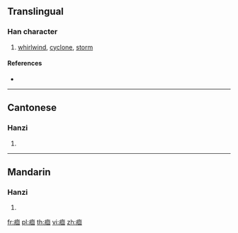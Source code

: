 {{character info/new}}
==Translingual==

===Han character===
{{Han char|rn=104|rad=疒|as=06|sn=11|four=00160|canj=KWR}}

# [[whirlwind]], [[cyclone]], [[storm]]

====References====
* {{Han ref|kx=0772.280|dkj=22157|dj=1183.120|hdz=42672.010|uh=75D0|ud=30160|bh=D6A4|bd=54948}}

----

==Cantonese==

===Hanzi===
{{yue-hanzi|jyut=|y=wui4}}

# {{defn|lang=yue|sort=疒06}}

----

==Mandarin==

===Hanzi===
{{cmn-hanzi|pin=[[huí]] ([[hui2]])|wg=hui<sup>2</sup>}}

# {{defn|lang=cmn|sort=疒06}}

[[fr:痐]]
[[pl:痐]]
[[th:痐]]
[[vi:痐]]
[[zh:痐]]